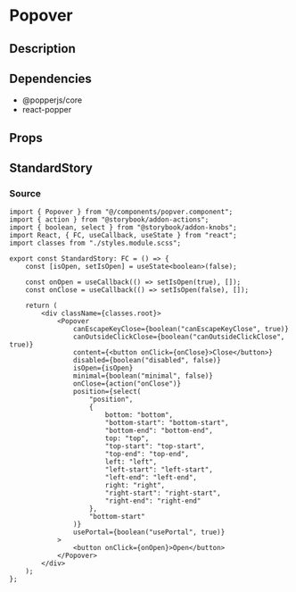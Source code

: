 
<Meta title="general/popover" component={Popover} />

# Popover

## Description

## Dependencies
* @popperjs/core
* react-popper

## Props
<Props of={Popover} />

## StandardStory
<Preview>
	<Story name="standard">
		<StandardStory />
	</Story>
</Preview>

### Source
```tsx
import { Popover } from "@/components/popver.component";
import { action } from "@storybook/addon-actions";
import { boolean, select } from "@storybook/addon-knobs";
import React, { FC, useCallback, useState } from "react";
import classes from "./styles.module.scss";

export const StandardStory: FC = () => {
	const [isOpen, setIsOpen] = useState<boolean>(false);

	const onOpen = useCallback(() => setIsOpen(true), []);
	const onClose = useCallback(() => setIsOpen(false), []);

	return (
		<div className={classes.root}>
			<Popover
				canEscapeKeyClose={boolean("canEscapeKeyClose", true)}
				canOutsideClickClose={boolean("canOutsideClickClose", true)}
				content={<button onClick={onClose}>Close</button>}
				disabled={boolean("disabled", false)}
				isOpen={isOpen}
				minimal={boolean("minimal", false)}
				onClose={action("onClose")}
				position={select(
					"position",
					{
						bottom: "bottom",
						"bottom-start": "bottom-start",
						"bottom-end": "bottom-end",
						top: "top",
						"top-start": "top-start",
						"top-end": "top-end",
						left: "left",
						"left-start": "left-start",
						"left-end": "left-end",
						right: "right",
						"right-start": "right-start",
						"right-end": "right-end"
					},
					"bottom-start"
				)}
				usePortal={boolean("usePortal", true)}
			>
				<button onClick={onOpen}>Open</button>
			</Popover>
		</div>
	);
};
```
